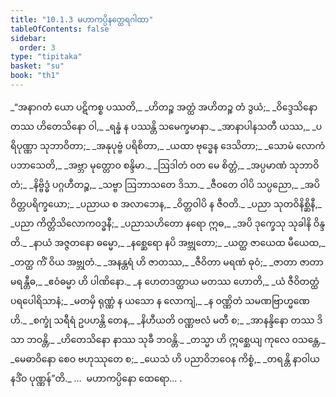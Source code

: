 ```yaml
---
title: "10.1.3 မဟာကပ္ပိနတ္ထေရဂါထာ"
tableOfContents: false
sidebar:
  order: 3
type: "tipitaka"
basket: "su"
book: "th1"
---
```



<DynamicBreadcrumb />

<Division number="547" book="th1" e="ch" v="19" p="302">

<Paragraph number="852" type="verses" book="th1">
_“အနာဂတံ ယော ပဋိကစ္စ ပဿတိ,_  
_ဟိတဉ္စ အတ္ထံ အဟိတဉ္စ တံ ဒွယံ;_  
_ဝိဒ္ဒေသိနော တဿ ဟိတေသိနော ဝါ,_  
_ရန္ဓံ န ပဿန္တိ သမေက္ခမာနာ._  

</Paragraph>

</Division>
<Division number="548" book="th1" e="ch" v="19" p="302">

<Paragraph number="853" type="verses" book="th1">
_အာနာပါနသတီ ယဿ,_  
_ပရိပုဏ္ဏာ သုဘာဝိတာ;_  
_အနုပုဗ္ဗံ ပရိစိတာ,_  
_ယထာ ဗုဒ္ဓေန ဒေသိတာ;_  
_သောမံ လောကံ ပဘာသေတိ,_  
_အဗ္ဘာ မုတ္တောဝ စန္ဒိမာ._  

</Paragraph>

</Division>
<Division number="549" book="th1" e="ch" v="19" p="302">

<Paragraph number="854" type="verses" book="th1">
_ဩဒါတံ ဝတ မေ စိတ္တံ,_  
_အပ္ပမာဏံ သုဘာဝိတံ;_  
_နိဗ္ဗိဒ္ဓံ ပဂ္ဂဟီတဉ္စ,_  
_သဗ္ဗာ ဩဘာသတေ ဒိသာ._  

</Paragraph>

</Division>
<Division number="550" book="th1" e="ch" v="19" p="302">

<Paragraph number="855" type="verses" book="th1">
_ဇီဝတေ ဝါပိ သပ္ပညော,_  
_အပိ ဝိတ္တပရိက္ခယော;_  
_ပညာယ စ အလာဘေန,_  
_ဝိတ္တဝါပိ န ဇီဝတိ._  

</Paragraph>

</Division>
<Division number="551" book="th1" e="ch" v="19" p="302">

<Paragraph number="856" type="verses" book="th1">
_ပညာ သုတဝိနိစ္ဆိနီ,_  
_ပညာ ကိတ္တိသိလောကဝဒ္ဓနီ;_  
_ပညာသဟိတော နရော ဣဓ,_  
_အပိ ဒုက္ခေသု သုခါနိ ဝိန္ဒတိ._  

</Paragraph>

</Division>
<Division number="552" book="th1" e="ch" v="19" p="302">

<Paragraph number="857" type="verses" book="th1">
_နာယံ အဇ္ဇတနော ဓမ္မော,_  
_နစ္ဆေရော နပိ အဗ္ဘုတော;_  
_ယတ္ထ ဇာယေထ မီယေထ,_  
_တတ္ထ ကိံ ဝိယ အဗ္ဘုတံ._  

</Paragraph>

</Division>
<Division number="553" book="th1" e="ch" v="19" p="302">

<Paragraph number="858" type="verses" book="th1">
_အနန္တရံ ဟိ ဇာတဿ,_  
_ဇီဝိတာ မရဏံ ဓုဝံ;_  
_ဇာတာ ဇာတာ မရန္တီဓ,_  
_ဧဝံဓမ္မာ ဟိ ပါဏိနော._  

</Paragraph>

</Division>
<Division number="554" book="th1" e="ch" v="19" p="303">

<Paragraph number="859" type="verses" book="th1">
_န ဟေတဒတ္ထာယ မတဿ ဟောတိ,_  
_ယံ ဇီဝိတတ္ထံ ပရပေါရိသာနံ;_  
_မတမှိ ရုဏ္ဏံ န ယသော န လောကျံ,_  
_န ဝဏ္ဏိတံ သမဏဗြာဟ္မဏေဟိ._  

</Paragraph>

</Division>
<Division number="555" book="th1" e="ch" v="19" p="303">

<Paragraph number="860" type="verses" book="th1">
_စက္ခုံ သရီရံ ဥပဟန္တိ တေန,_  
_နိဟီယတိ ဝဏ္ဏဗလံ မတီ စ;_  
_အာနန္ဒိနော တဿ ဒိသာ ဘဝန္တိ,_  
_ဟိတေသိနော နာဿ သုခီ ဘဝန္တိ._  

</Paragraph>

</Division>
<Division number="556" book="th1" e="ch" v="19" p="303">

<Paragraph number="861" type="verses" book="th1">
_တသ္မာ ဟိ ဣစ္ဆေယျ ကုလေ ဝသန္တေ,_  
_မေဓာဝိနော စေဝ ဗဟုဿုတေ စ;_  
_ယေသံ ဟိ ပညာဝိဘဝေန ကိစ္စံ,_  
_တရန္တိ နာဝါယ နဒိံဝ ပုဏ္ဏန်”တိ._  


</Paragraph>
</Division>

<Paragraph number="862" type="center" book="th1">
…  မဟာကပ္ပိနော ထေရော… .
</Paragraph>